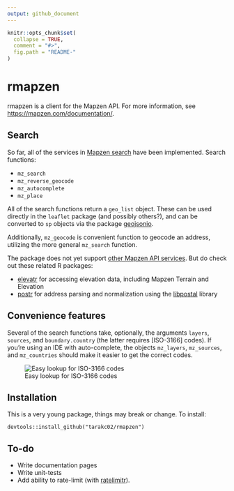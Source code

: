 ```yaml
---
output: github_document
---
```


<!-- README.md is generated from README.Rmd. Please edit that file -->

```r
knitr::opts_chunk$set(
  collapse = TRUE,
  comment = "#>",
  fig.path = "README-"
)
```

# rmapzen

rmapzen is a client for the Mapzen API. For more information, see [https://mapzen.com/documentation/](https://mapzen.com/documentation/). 

## Search

So far, all of the services in [Mapzen search](https://mapzen.com/documentation/search/) have been implemented. Search functions:

* `mz_search`
* `mz_reverse_geocode`
* `mz_autocomplete`
* `mz_place`

All of the search functions return a `geo_list` object. These can be used directly in the `leaflet` package (and possibly others?), and can be converted to `sp` objects via the package [geojsonio](https://github.com/ropensci/geojsonio).

Additionally, `mz_geocode` is convenient function to geocode an address, utilizing the more general `mz_search` function.

The package does not yet support [other Mapzen API services](https://mapzen.com/documentation/). But do check out these related R packages:

* [elevatr](https://github.com/jhollist/elevatr) for accessing elevation data, including Mapzen Terrain and Elevation
* [postr](https://github.com/Ironholds/poster) for address parsing and normalization using the [libpostal](https://github.com/openvenues/libpostal) library

## Convenience features

Several of the search functions take, optionally, the arguments `layers`, `sources`, and `boundary.country` (the latter requires [ISO-3166] codes). If you're using an IDE with auto-complete, the objects `mz_layers`, `mz_sources`, and `mz_countries` should make it easier to get the correct codes.

![Easy lookup for ISO-3166 codes](fig/mz-countries.png)

## Installation

This is a very young package, things may break or change. To install:

```
devtools::install_github("tarakc02/rmapzen")
```

## To-do

* Write documentation pages
* Write unit-tests
* Add ability to rate-limit (with [ratelimitr](https://github.com/tarakc02/ratelimitr)).
